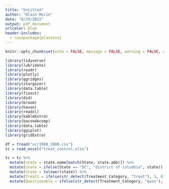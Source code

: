 ```yaml
---
title: "Untitled"
author: "Blain Morin"
date: "8/29/2022"
output: pdf_document
urlcolor: blue
header-includes:
  - \usepackage{placeins}
---
```


```r

knitr::opts_chunk$set(echo = FALSE, message = FALSE, warning = FALSE, cache = FALSE)

library(tidyverse)
library(lubridate)
library(readr)
library(plotly)
library(ggridges)
library(stargazer)
library(data.table) 
library(fixest) 
library(did)
library(broom)
library(haven)
library(readxl)
library(kableExtra)
library(bacondecomp)
library(data.table)
library(ggiplot)
library(gridExtra)

df = fread("ucr1980_2000.csv")
tc = read_excel("treat_control.xlsx")


```



```r

tc = tc %>%
  mutate(state = state.name[match(State, state.abb)]) %>%
  mutate(state = ifelse(State == "DC", "district of columbia", state)) %>%
  mutate(state = tolower(state)) %>%
  mutate(Treat1 = ifelse(str_detect(Treatment_Category, "treat"), 1, 0)) %>%
  mutate(Questionable = ifelse(str_detect(Treatment_Category, "ques"), 1, 0))


```



